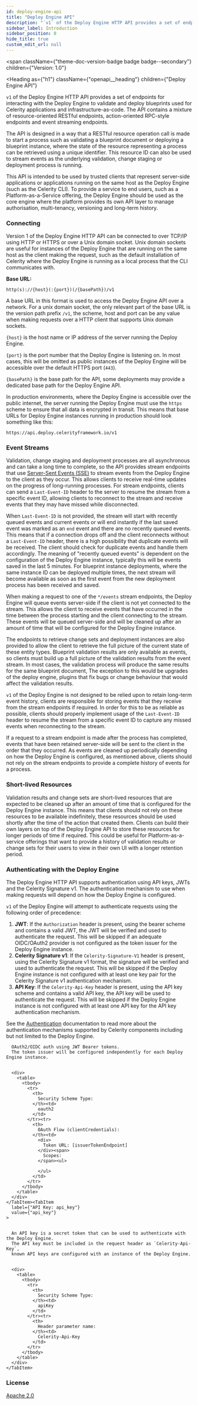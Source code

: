 ```yaml
---
id: deploy-engine-api
title: "Deploy Engine API"
description: "`v1` of the Deploy Engine HTTP API provides a set of endpoints for interacting with the Deploy Engine to validate and deploy blueprints used for Celerity applications and infrastructure-as-code."
sidebar_label: Introduction
sidebar_position: 0
hide_title: true
custom_edit_url: null
---
```



<span
  className={"theme-doc-version-badge badge badge--secondary"}
  children={"Version: 1.0"}
>
</span>

<Heading
  as={"h1"}
  className={"openapi__heading"}
  children={"Deploy Engine API"}
>
</Heading>




`v1` of the Deploy Engine HTTP API provides a set of endpoints for interacting with the Deploy Engine to validate and deploy blueprints used for Celerity applications and infrastructure-as-code.
The API contains a mixture of resource-oriented RESTful endpoints, action-oriented RPC-style endpoints and event streaming endpoints.

The API is designed in a way that a RESTful resource operation call is made to start a process such as validating a blueprint document or deploying a blueprint instance, where the state of the resource representing a process can be retrieved using a unique identifier. This resource ID can also be used to stream events as the underlying validation, change staging or deployment process is running.

This API is intended to be used by trusted clients that represent server-side applications or applications running
on the same host as the Deploy Engine (such as the Celerity CLI). To provide a service to end users, such as a Platform-as-a-Service offering, the Deploy Engine
should be used as the core engine where the platform provides its own API layer to manage authorisation, multi-tenancy, versioning and long-term history.

### Connecting

Version 1 of the Deploy Engine HTTP API can be connected to over TCP/IP using HTTP or HTTPS or over a Unix domain socket.
Unix domain sockets are useful for instances of the Deploy Engine that are running on the same host as the client making the request, such as the default installation of Celerity where the Deploy Engine is running as a local process that the CLI communicates with.

**Base URL:** 

```
http(s)://{host}(:{port})(/{basePath})/v1
```

A base URL in this format is used to access the Deploy Engine API over a network. For a unix domain socket, the only relevant part of the base URL is the version path prefix `/v1`, the scheme, host and port can be any value when making requests over a HTTP client that supports Unix domain sockets.

`{host}` is the host name or IP address of the server running the Deploy Engine.

`{port}` is the port number that the Deploy Engine is listening on. In most cases, this will be omitted as public instances of the Deploy Engine will be accessible over the default HTTPS port (`443`).

`{basePath}` is the base path for the API, some deployments may provide a dedicated base path for the Deploy Engine API.

In production environments, where the Deploy Engine is accessible over the public internet, the server running the Deploy Engine must use the `https` scheme to ensure that all data is encrypted in transit. This means that base URLs for Deploy Engine instances running in production should look something like this:

```
https://api.deploy.celerityframework.io/v1
```

### Event Streams

Validation, change staging and deployment processes are all asynchronous and can take a long time to complete, so the API provides stream endpoints that use [Server-Sent Events (SSE)](https://developer.mozilla.org/en-US/docs/Web/API/Server-sent_events/Using_server-sent_events) to stream events from the Deploy Engine to the client as they occur. This allows clients to receive real-time updates on the progress of long-running processes.
For stream endpoints, clients can send a `Last-Event-ID` header to the server to resume the stream from a specific event ID, allowing clients to reconnect to the stream and receive events that they may have missed while disconnected.

When `Last-Event-ID` is not provided, the stream will start with recently queued events and current events or will end instantly if the last saved event was marked as an `end` event
and there are no recently queued events.
This means that if a connection drops off and the client reconnects without a `Last-Event-ID` header, there is a high possibility that duplicate events will be received.
The client should check for duplicate events and handle them accordingly.
The meaning of "recently queued events" is dependent on the configuration of the Deploy Engine instance, typically this will be events saved in the last 5 minutes.
For blueprint instance deployments, where the same instance ID can be deployed multiple times, the next stream will become available as soon as the first event from the
new deployment process has been received and saved.

When making a request to one of the `*/events` stream endpoints, the Deploy Engine will queue events server-side if the client is not yet connected to the stream. This allows the client to receive events that have occurred in the time between the process starting and the client connecting to the stream. These events will be queued server-side and will be cleaned up after an amount of time that will be configured for the Deploy Engine instance.

The endpoints to retrieve change sets and deployment instances are also provided to allow the client to retrieve the full picture of the current state of these entity types.
Blueprint validation results are only available as events, so clients must build up a full picture of the validation results from the event stream.
In most cases, the validation process will produce the same results for the same blueprint document, The exception to this would be upgrades of the deploy engine, plugins that fix bugs or change behaviour that
would affect the validation results.

`v1` of the Deploy Engine is not designed to be relied upon to retain long-term event history, clients are responsible for storing events that they receive from the stream endpoints if required. In order for this to be as reliable as possible, clients should properly implement usage of the `Last-Event-ID` header to resume the stream from a specific event ID to capture any missed events when reconnecting to the stream.

If a request to a stream endpoint is made after the process has completed, events that have been retained server-side will be sent to the client in the order that they occurred.
As events are cleaned up periodically depending on how the Deploy Engine is configured, as mentioned above, clients should not rely on the stream endpoints to provide a complete history of events for a process.

### Short-lived Resources

Validation results and change sets are short-lived resources that are expected to be cleaned up after an amount of time that is configured for the Deploy Engine instance.
This means that clients should not rely on these resources to be available indefinitely, these resources should be used shortly after the time of the action that created them.
Clients can build their own layers on top of the Deploy Engine API to store these resources for longer periods of time if required.
This could be useful for Platform-as-a-service offerings that want to provide a history of validation results or change sets for their users
to view in their own UI with a longer retention period.

### Authenticating with the Deploy Engine

The Deploy Engine HTTP API supports authentication using API keys, JWTs and the Celerity Signature v1. The authentication mechanism to use when making requests will depend on how the Deploy Engine is configured.

`v1` of the Deploy Engine will attempt to authenticate requests using the following order of precedence:
1. **JWT**: If the `Authorization` header is present, using the bearer scheme and contains a valid JWT, the JWT will be verified and used to authenticate the request. This will be skipped if an adequate OIDC/OAuth2 provider is not configured as the token issuer for the Deploy Engine instance.
2. **Celerity Signature v1**: If the `Celerity-Signature-V1` header is present, using the Celerity Signature v1 format, the signature will be verified and used to authenticate the request. This will be skipped if the Deploy Engine instance is not configured with at least one key pair for the Celerity Signature v1 authentication mechanism.
3. **API Key**: If the `Celerity-Api-Key` header is present, using the API key scheme and contains a valid API key, the API key will be used to authenticate the request. This will be skipped if the Deploy Engine instance is not configured with at least one API key for the API key authentication mechanism.

See the [Authentication](/docs/auth/intro) documentation to read more about the authentication mechanisms supported by Celerity components including but not limited to the Deploy Engine.

<div
  style={{"marginBottom":"2rem"}}
>
  <Heading
    id={"authentication"}
    as={"h2"}
    className={"openapi-tabs__heading"}
    children={"Authentication"}
  >
  </Heading><SchemaTabs
    className={"openapi-tabs__security-schemes"}
  >
    <TabItem
      label={"OAuth 2.0: oauth_jwt"}
      value={"oauth_jwt"}
    >
      
      
      OAuth2/OIDC auth using JWT Bearer tokens.
      The token issuer will be configured independently for each Deploy Engine instance.
      
      
      <div>
        <table>
          <tbody>
            <tr>
              <th>
                Security Scheme Type:
              </th><td>
                oauth2
              </td>
            </tr><tr>
              <th>
                OAuth Flow (clientCredentials):
              </th><td>
                <div>
                  Token URL: [issuerTokenEndpoint]
                </div><span>
                  Scopes:
                </span><ul>
                  
                </ul>
              </td>
            </tr>
          </tbody>
        </table>
      </div>
    </TabItem><TabItem
      label={"API Key: api_key"}
      value={"api_key"}
    >
      
      
      An API key is a secret token that can be used to authenticate with the Deploy Engine.
      The API key must be included in the request header as `Celerity-Api-Key`,
      known API keys are configured with an instance of the Deploy Engine.
      
      
      <div>
        <table>
          <tbody>
            <tr>
              <th>
                Security Scheme Type:
              </th><td>
                apiKey
              </td>
            </tr><tr>
              <th>
                Header parameter name:
              </th><td>
                Celerity-Api-Key
              </td>
            </tr>
          </tbody>
        </table>
      </div>
    </TabItem>
  </SchemaTabs>
</div><div
  style={{"marginBottom":"var(--ifm-paragraph-margin-bottom)"}}
>
  <h3
    style={{"marginBottom":"0.25rem"}}
  >
    License
  </h3><a
    href={"https://www.apache.org/licenses/LICENSE-2.0.html"}
  >
    Apache 2.0
  </a>
</div>
      